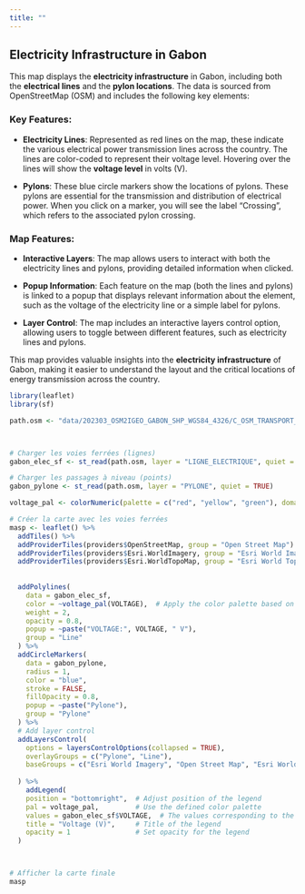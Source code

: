 ```yaml
---
title: ""
---
```


## Electricity Infrastructure in Gabon

This map displays the **electricity infrastructure** in Gabon, including both the **electrical lines** and the **pylon locations**. The data is sourced from OpenStreetMap (OSM) and includes the following key elements:

### Key Features:

-   **Electricity Lines**: Represented as red lines on the map, these indicate the various electrical power transmission lines across the country. The lines are color-coded to represent their voltage level. Hovering over the lines will show the **voltage level** in volts (V).

-   **Pylons**: These blue circle markers show the locations of pylons. These pylons are essential for the transmission and distribution of electrical power. When you click on a marker, you will see the label "Crossing", which refers to the associated pylon crossing.

### Map Features:

-   **Interactive Layers**: The map allows users to interact with both the electricity lines and pylons, providing detailed information when clicked.

-   **Popup Information**: Each feature on the map (both the lines and pylons) is linked to a popup that displays relevant information about the element, such as the voltage of the electricity line or a simple label for pylons.

-   **Layer Control**: The map includes an interactive layers control option, allowing users to toggle between different features, such as electricity lines and pylons.

This map provides valuable insights into the **electricity infrastructure** of Gabon, making it easier to understand the layout and the critical locations of energy transmission across the country.

```r
library(leaflet)
library(sf)

path.osm <- "data/202303_OSM2IGEO_GABON_SHP_WGS84_4326/C_OSM_TRANSPORT_ENERGIE/"



# Charger les voies ferrées (lignes)
gabon_elec_sf <- st_read(path.osm, layer = "LIGNE_ELECTRIQUE", quiet = TRUE)

# Charger les passages à niveau (points)
gabon_pylone <- st_read(path.osm, layer = "PYLONE", quiet = TRUE)

voltage_pal <- colorNumeric(palette = c("red", "yellow", "green"), domain = gabon_elec_sf$VOLTAGE)

# Créer la carte avec les voies ferrées
masp <- leaflet() %>%
  addTiles() %>%
  addProviderTiles(providers$OpenStreetMap, group = "Open Street Map") %>% 
  addProviderTiles(providers$Esri.WorldImagery, group = "Esri World Imagery") %>% 
  addProviderTiles(providers$Esri.WorldTopoMap, group = "Esri World Topography") %>% 
  
  
  addPolylines(
    data = gabon_elec_sf,
    color = ~voltage_pal(VOLTAGE),  # Apply the color palette based on VOLTAGE
    weight = 2,
    opacity = 0.8,
    popup = ~paste("VOLTAGE:", VOLTAGE, " V"),
    group = "Line"
  ) %>%
  addCircleMarkers(
    data = gabon_pylone,
    radius = 1,
    color = "blue",
    stroke = FALSE,
    fillOpacity = 0.8,
    popup = ~paste("Pylone"),
    group = "Pylone"
  ) %>%
  # Add layer control
  addLayersControl(
    options = layersControlOptions(collapsed = TRUE),
    overlayGroups = c("Pylone", "Line"),
    baseGroups = c("Esri World Imagery", "Open Street Map", "Esri World Topography"), # Tile providers
    
  ) %>%
    addLegend(
    position = "bottomright",  # Adjust position of the legend
    pal = voltage_pal,         # Use the defined color palette
    values = gabon_elec_sf$VOLTAGE,  # The values corresponding to the palette
    title = "Voltage (V)",     # Title of the legend
    opacity = 1                # Set opacity for the legend
  )



# Afficher la carte finale
masp

```

```r

```

